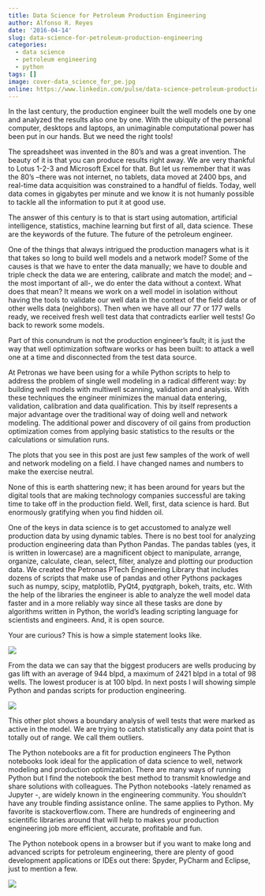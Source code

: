 ```yaml
---
title: Data Science for Petroleum Production Engineering
author: Alfonso R. Reyes
date: '2016-04-14'
slug: data-science-for-petroleum-production-engineering
categories:
  - data science
  - petroleum engineering
  - python
tags: []
image: cover-data_science_for_pe.jpg
online: https://www.linkedin.com/pulse/data-science-petroleum-production-engineering-alfonso-r-reyes/
---
```


In the last century, the production engineer built the well models one by one and analyzed the results also one by one. With the ubiquity of the personal computer, desktops and laptops, an unimaginable computational power has been put in our hands. But we need the right tools!

The spreadsheet was invented in the 80’s and was a great invention. The beauty of it is that you can produce results right away. We are very thankful to Lotus 1-2-3 and Microsoft Excel for that. But let us remember that it was the 80’s –there was not internet, no tablets, data moved at 2400 bps, and real-time data acquisition was constrained to a handful of fields. Today, well data comes in gigabytes per minute and we know it is not humanly possible to tackle all the information to put it at good use.

The answer of this century is to that is start using automation, artificial intelligence, statistics, machine learning but first of all, data science. These are the keywords of the future. The future of the petroleum engineer.

One of the things that always intrigued the production managers what is it that takes so long to build well models and a network model? Some of the causes is that we have to enter the data manually; we have to double and triple check the data we are entering, calibrate and match the model; and – the most important of all-, we do enter the data without a context. What does that mean? It means we work on a well model in isolation without having the tools to validate our well data in the context of the field data or of other wells data (neighbors). Then when we have all our 77 or 177 wells ready, we received fresh well test data that contradicts earlier well tests! Go back to rework some models.

Part of this conundrum is not the production engineer’s fault; it is just the way that well optimization software works or has been built: to attack a well one at a time and disconnected from the test data source.

At Petronas we have been using for a while Python scripts to help to address the problem of single well modeling in a radical different way: by building well models with multiwell scanning, validation and analysis. With these techniques the engineer minimizes the manual data entering, validation, calibration and data qualification. This by itself represents a major advantage over the traditional way of doing well and network modeling. The additional power and discovery of oil gains from production optimization comes from applying basic statistics to the results or the calculations or simulation runs. 

The plots that you see in this post are just few samples of the work of well and network modeling on a field. I have changed names and numbers to make the exercise neutral.

None of this is earth shattering new; it has been around for years but the digital tools that are making technology companies successful are taking time to take off in the production field. Well, first, data science is hard. But enormously gratifying when you find hidden oil.

One of the keys in data science is to get accustomed to analyze well production data by using dynamic tables. There is no best tool for analyzing production engineering data than Python Pandas. The pandas tables (yes, it is written in lowercase) are a magnificent object to manipulate, arrange, organize, calculate, clean, select, filter, analyze and plotting our production data. We created the Petronas PTech Engineering Library that includes dozens of scripts that make use of pandas and other Pythons packages such as numpy, scipy, matplotlib, PyQt4, pyqtgraph, bokeh, traits, etc.  With the help of the libraries the engineer is able to analyze the well model data faster and in a more reliably way since all these tasks are done by algorithms written in Python, the world’s leading scripting language for scientists and engineers. And, it is open source.

Your are curious? This is how a simple statement looks like.

[![](/img/groupingby_al_method.jpg)](/img/groupingby_al_method.jpg)


From the data we can say that the biggest producers are wells producing by gas lift with an average of 944 blpd, a maximum of 2421 blpd in a total of 98 wells. The lowest producer is at 100 blpd. In next posts I will showing simple Python and pandas scripts for production engineering.


[![](/img/boundary_analysis.jpg)](/img/boundary_analysis.jpg)


This other plot shows a boundary analysis of well tests that were marked as active in the model. We are trying to catch statistically any data point that is totally out of range. We call them outliers.

The Python notebooks are a fit for production engineers
The Python notebooks look ideal for the application of data science to well, network modeling and production optimization. There are many ways of running Python but I find the notebook the best method to transmit knowledge and share solutions with colleagues. The Python notebooks -lately renamed as Jupyter -, are widely known in the engineering community. You shouldn’t have any trouble finding assistance online. The same applies to Python. My favorite is stackoverflow.com. There are hundreds of engineering and scientific libraries around that will help to makes your production engineering job more efficient, accurate, profitable and fun.

The Python notebook opens in a browser but if you want to make long and advanced scripts for petroleum engineering, there are plenty of good development applications or IDEs out there: Spyder, PyCharm and Eclipse, just to mention a few.

[![](/img/4001_multiwell_scan_analysis_jupyter.jpg)](/img/4001_multiwell_scan_analysis_jupyter.jpg)
